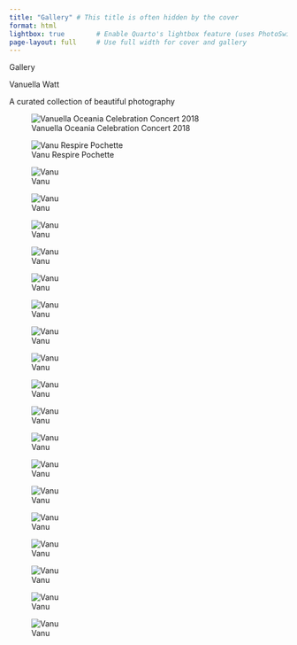 ```yaml
---
title: "Gallery" # This title is often hidden by the cover
format: html
lightbox: true        # Enable Quarto's lightbox feature (uses PhotoSwipe)
page-layout: full     # Use full width for cover and gallery
---
```


::::: {.cover-section style="background-image: url('song-respire.jpg?w=200');"}
:::: cover-content
::: cover-title
Gallery
:::

::: cover-headline
Vanuella Watt
:::

::: cover-body
A curated collection of beautiful photography
:::
::::
:::::

::: {#gallery-grid .gallery}

![Vanuella Oceania Celebration Concert 2018](vanu-oceania.jpg){group="miezu"}

![Vanu Respire Pochette](vanu-ton-parfum.jpg){group="miezu"}

![Vanu](photo media.jpg3_Respire 2024,2025.jpg){group="miezu"}
  
![Vanu](vanu_red.jpg){group="miezu"}

![Vanu](Photo_Respire10.jpg){group="miezu"}
                     

![Vanu](Photo_Respire3.jpg){group="miezu"}
                      
![Vanu](vanu-singing.jpg){group="miezu"}

![Vanu](Photo_Respire4.jpg){group="miezu"}
                      
![Vanu](Photo_Respire5.jpg){group="miezu"}
                      
![Vanu](vanu.jpg){group="miezu"}

![Vanu](Photo_Respire8.jpg){group="miezu"}
                      
![Vanu](Photo_Respire9.jpg){group="miezu"}
                      
![Vanu](vanu2024v2.jpg){group="miezu"}

![Vanu](photo-vanu5p_11 Aug 2016.jpg){group="miezu"}
     
![Vanu](vanu2024v3.jpg){group="miezu"}

![Vanu](song-respire.jpg){group="miezu"}
                   
![Vanu](vanuella_concert.jpg){group="miezu"}

            
![Vanu](vanu_concert.jpg){group="miezu"}

![Vanu](photo media.jpg1.jpg){group="miezu"}

![Vanu](vanu_Fiji_Tour_2014.jpg){group="miezu"}


:::
